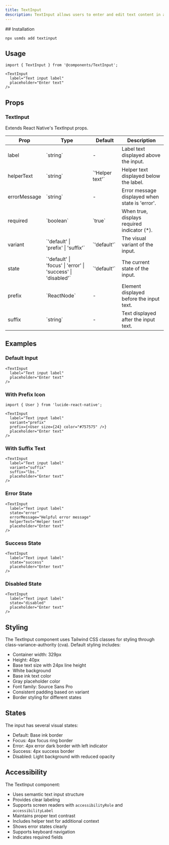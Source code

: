 ```yaml
---
title: TextInput
description: TextInput allows users to enter and edit text content in a single line.
---
```


<DemoButton href="https://usmds-showcase.expo.app/components/text-input" />
## Installation

```package-install
npx usmds add textinput
```

## Usage

```tsx
import { TextInput } from '@components/TextInput';

<TextInput 
  label="Text input label"
  placeholder="Enter text"
/>
```

## Props

### TextInput

Extends React Native's TextInput props.

<table>
  <thead>
    <tr>
      <th>Prop</th>
      <th>Type</th>
      <th>Default</th>
      <th>Description</th>
    </tr>
  </thead>
  <tbody>
    <tr>
      <td>label</td>
      <td>`string`</td>
      <td>-</td>
      <td>Label text displayed above the input.</td>
    </tr>
    <tr>
      <td>helperText</td>
      <td>`string`</td>
      <td>`'Helper text'`</td>
      <td>Helper text displayed below the label.</td>
    </tr>
    <tr>
      <td>errorMessage</td>
      <td>`string`</td>
      <td>-</td>
      <td>Error message displayed when state is 'error'.</td>
    </tr>
    <tr>
      <td>required</td>
      <td>`boolean`</td>
      <td>`true`</td>
      <td>When true, displays required indicator (*).</td>
    </tr>
    <tr>
      <td>variant</td>
      <td>`'default' | 'prefix' | 'suffix'`</td>
      <td>`'default'`</td>
      <td>The visual variant of the input.</td>
    </tr>
    <tr>
      <td>state</td>
      <td>`'default' | 'focus' | 'error' | 'success' | 'disabled'`</td>
      <td>`'default'`</td>
      <td>The current state of the input.</td>
    </tr>
    <tr>
      <td>prefix</td>
      <td>`ReactNode`</td>
      <td>-</td>
      <td>Element displayed before the input text.</td>
    </tr>
    <tr>
      <td>suffix</td>
      <td>`string`</td>
      <td>-</td>
      <td>Text displayed after the input text.</td>
    </tr>
  </tbody>
</table>

## Examples

### Default Input

```tsx
<TextInput 
  label="Text input label"
  placeholder="Enter text"
/>
```

### With Prefix Icon

```tsx
import { User } from 'lucide-react-native';

<TextInput 
  label="Text input label"
  variant="prefix"
  prefix={<User size={24} color="#757575" />}
  placeholder="Enter text"
/>
```

### With Suffix Text

```tsx
<TextInput 
  label="Text input label"
  variant="suffix"
  suffix="lbs."
  placeholder="Enter text"
/>
```

### Error State

```tsx
<TextInput 
  label="Text input label"
  state="error"
  errorMessage="Helpful error message"
  helperText="Helper text"
  placeholder="Enter text"
/>
```

### Success State

```tsx
<TextInput 
  label="Text input label"
  state="success"
  placeholder="Enter text"
/>
```

### Disabled State

```tsx
<TextInput 
  label="Text input label"
  state="disabled"
  placeholder="Enter text"
/>
```

## Styling

The TextInput component uses Tailwind CSS classes for styling through class-variance-authority (cva). Default styling includes:

- Container width: 329px
- Height: 40px
- Base text size with 24px line height
- White background
- Base ink text color
- Gray placeholder color
- Font family: Source Sans Pro
- Consistent padding based on variant
- Border styling for different states

## States

The input has several visual states:
- Default: Base ink border
- Focus: 4px focus ring border
- Error: 4px error dark border with left indicator
- Success: 4px success border
- Disabled: Light background with reduced opacity

## Accessibility

The TextInput component:
- Uses semantic text input structure
- Provides clear labeling
- Supports screen readers with `accessibilityRole` and `accessibilityLabel`
- Maintains proper text contrast
- Includes helper text for additional context
- Shows error states clearly
- Supports keyboard navigation
- Indicates required fields